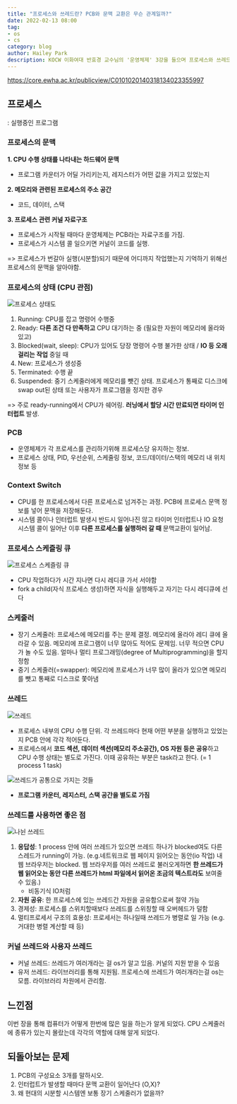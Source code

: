 ```yaml
---
title: "프로세스와 쓰레드란? PCB와 문맥 교환은 무슨 관계일까?"
date: 2022-02-13 08:00
tag:
- os
- cs
category: blog
author: Hailey Park
description: KOCW 이화여대 반효경 교수님의 '운영체제' 3강을 들으며 프로세스와 쓰레드에 대해 배웠다.
---
```


https://core.ewha.ac.kr/publicview/C0101020140318134023355997


## 프로세스
: 실행중인 프로그램

### 프로세스의 문맥

**1. CPU 수행 상태를 나타내는 하드웨어 문맥** 
- 프로그램 카운터가 어딜 가리키는지, 레지스터가 어떤 값을 가지고 있었는지

**2. 메모리와 관련된 프로세스의 주소 공간**
- 코드, 데이터, 스택

**3. 프로세스 관련 커널 자료구조**
- 프로세스가 시작될 때마다 운영체제는 PCB라는 자료구조를 가짐. 
- 프로세스가 시스템 콜 일으키면 커널이 코드를 실행. 

=> 프로세스가 번갈아 실행(시분할)되기 때문에 어디까지 작업했는지 기억하기 위해선 프로세스의 문맥을 알아야함.

### 프로세스의 상태 (CPU 관점)

![프로세스 상태도](https://images.velog.io/images/hailey99/post/ca7f82ef-8a52-4415-9e8e-62de67aa3c6d/%E1%84%89%E1%85%B3%E1%84%8F%E1%85%B3%E1%84%85%E1%85%B5%E1%86%AB%E1%84%89%E1%85%A3%E1%86%BA%202022-02-13%20%E1%84%8B%E1%85%A9%E1%84%92%E1%85%AE%206.32.56.png)
1. Running: CPU를 잡고 명령어 수행중
2. Ready: **다른 조건 다 만족하고** CPU 대기하는 중 (필요한 자원이 메모리에 올라와있고)
3. Blocked(wait, sleep): CPU가 있어도 당장 명령어 수행 불가한 상태 / **IO 등 오래 걸리는 작업** 중일 때
4. New: 프로세스가 생성중
5. Terminated: 수행 끝
6. Suspended: 중기 스케줄러에게 메모리를 뺏긴 상태. 프로세스가 통째로 디스크에 swap out된 상태 또는 사용자가 프로그램을 정지한 경우 

=> 주로 ready-running에서 CPU가 쉐어링. **러닝에서 할당 시간 만료되면 타이머 인터럽트** 발생. 

### PCB

- 운영체제가 각 프로세스를 관리하기위해 프로세스당 유지하는 정보. 
- 프로세스 상태, PID, 우선순위, 스케줄링 정보, 코드/데이터/스택의 메모리 내 위치 정보 등

### Context Switch

- CPU를 한 프로세스에서 다른 프로세스로 넘겨주는 과정. PCB에 프로세스 문맥 정보를 넣어 문맥을 저장해둔다. 
- 시스템 콜이나 인터럽트 발생시 반드시 일어나진 않고 타이머 인터럽트나 IO 요청 시스템 콜이 일어난 이후 **다른 프로세스를 실행하러 갈 때** 문맥교환이 일어남.

### 프로세스 스케즐링 큐

![프로세스 스케즐링 큐](https://images.velog.io/images/hailey99/post/4a4d600e-049c-4237-a98c-e06279bb3edf/%E1%84%89%E1%85%B3%E1%84%8F%E1%85%B3%E1%84%85%E1%85%B5%E1%86%AB%E1%84%89%E1%85%A3%E1%86%BA%202022-02-13%20%E1%84%8B%E1%85%A9%E1%84%92%E1%85%AE%206.48.34.png)
- CPU 작업하다가 시간 지나면 다시 레디큐 가서 서야함
- fork a child(자식 프로세스 생성)하면 자식을 실행해두고 자기는 다시 레디큐에 선다

### 스케줄러
- 장기 스케줄러: 프로세스에 메모리를 주는 문제 결정. 메모리에 올라야 레디 큐에 올라갈 수 있음. 메모리에 프로그램이 너무 많아도 적어도 문제임. 너무 적으면 CPU가 놀 수도 있음. 얼마나 멀티 프로그래밍(degree of Multiprogramming)을 할지 정함
- 중기 스케줄러(=swapper): 메모리에 프로세스가 너무 많이 올라가 있으면 메모리를 뺏고 통째로 디스크로 쫓아냄


### 쓰레드
![쓰레드](https://images.velog.io/images/hailey99/post/31acbd63-e5e4-4c5a-9e19-15a56a219260/%E1%84%89%E1%85%B3%E1%84%8F%E1%85%B3%E1%84%85%E1%85%B5%E1%86%AB%E1%84%89%E1%85%A3%E1%86%BA%202022-02-13%20%E1%84%8B%E1%85%A9%E1%84%92%E1%85%AE%207.15.47.png)
- 프로세스 내부의 CPU 수행 단위. 각 쓰레드마다 현재 어떤 부분을 실행하고 있었는지 PCB 안에 각각 적어둔다. 
- 프로세스에서 **코드 섹션, 데이터 섹션(메모리 주소공간), OS 자원 등은 공유**하고 CPU 수행 상태는 별도로 가진다. 이때 공유하는 부분은 task라고 한다. (= 1 process 1 task)

![쓰레드가 공통으로 가지는 것들](https://images.velog.io/images/hailey99/post/6a506304-622a-4237-9747-5ff86e48d266/%E1%84%89%E1%85%B3%E1%84%8F%E1%85%B3%E1%84%85%E1%85%B5%E1%86%AB%E1%84%89%E1%85%A3%E1%86%BA%202022-02-13%20%E1%84%8B%E1%85%A9%E1%84%92%E1%85%AE%207.30.00.png)
- **프로그램 카운터, 레지스터, 스택 공간을 별도로 가짐**

### 쓰레드를 사용하면 좋은 점
![나뉜 쓰레드](https://images.velog.io/images/hailey99/post/982ccff6-f5e6-42c0-b50f-552468b3c43a/%E1%84%89%E1%85%B3%E1%84%8F%E1%85%B3%E1%84%85%E1%85%B5%E1%86%AB%E1%84%89%E1%85%A3%E1%86%BA%202022-02-13%20%E1%84%8B%E1%85%A9%E1%84%92%E1%85%AE%207.17.27.png)
1. **응답성**: 1 process 안에 여러 쓰레드가 있으면 쓰레드 하나가 blocked여도 다른 스레드가 running이 가능. 
(e.g.네트워크로 웹 페이지 읽어오는 동안(io 작업) 내 웹 브라우저는 blocked. 웹 브라우저를 여러 쓰레드로 불러오게하면 **한 쓰레드가 웹 읽어오는 동안 다른 쓰레드가 html 파일에서 읽어온 조금의 텍스트라도** 보여줄 수 있음.)
	- 비동기식 IO처럼 
2. **자원 공유**: 한 프로세스에 있는 쓰레드간 자원을 공유함으로써 절약 가능
3. 경제성: 프로세스를 스위치할때보다 쓰레드를 스위칭할 때 오버헤드가 덜함
4. 멀티프로세서 구조의 효용성: 프로세서는 하나일때 쓰레드가 병렬로 일 가능 (e.g. 거대한 병렬 계산할 때 등)

### 커널 쓰레드와 사용자 쓰레드
- 커널 쓰레드: 쓰레드가 여러개라는 걸 os가 알고 있음. 커널의 지원 받을 수 있음
- 유저 쓰레드: 라이브러리를 통해 지원됨. 프로세스에 쓰레드가 여러개라는걸 os는 모름. 라이브러리 차원에서 관리함. 

## 느낀점
이번 장을 통해 컴퓨터가 어떻게 한번에 많은 일을 하는가 알게 되었다. CPU 스케줄러에 종류가 있는지 몰랐는데 각각의 역할에 대해 알게 되었다.

## 되돌아보는 문제
1. PCB의 구성요소 3개를 말하시오.
2. 인터럽트가 발생할 때마다 문맥 교환이 일어난다 (O,X)?
3. 왜 현대의 시분할 시스템엔 보통 장기 스케줄러가 없을까?